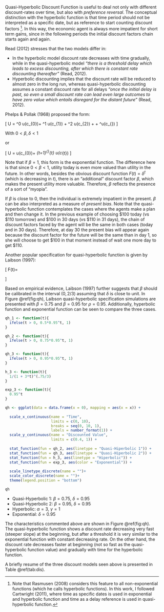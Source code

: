 Quasi-Hyperbolic Discount Function is useful to deal not only with different discount-rates over time, but also with *preference reversal*. The conceptual distinction with the hyperbolic function is that time period should not be interpreted as a specific date, but as reference to start counting discount factors ^[Note that Rasmusen (2008) considers this feature to all non-exponential functions (which he calls hyperbolic functions). In this work, I followed Cartwright (2011), where time as specific dates is used in exponential and hyperbolic function and time as a delay reference is used in quasi-hyperbolic function.]. In this way, the economic agent is always more impatient for short term gains, since in the following periods the initial discount factors chain starts again and again.

Read (2012) stresses that the two models differ in:

- In the hyperbolic model discount rate decreases with time gradually, while in the quasi-hyperbolic model *"there is a threshold delay which leads to excess discounting, after which there is constant rate discounting thereafter"* (Read, 2012).
- Hyperbolic discounting implies that the discount rate will be reduced to almost zero in the long run, whereas quasi-hyperbolic discounting assumes a constant discount rate for all delays *"once the initial delay is past, so even a small discount rate can lead even large outcomes to have zero value which entails disregard for the distant future"* (Read, 2012). 

Phelps \& Pollak (1968) proposed the form:

\[
U = \delta^0 u(c_{0})+ \beta\delta^1 u(c_{1}) + \beta\delta^2 u(c_{2}) + \beta\dots + \beta\delta^\infty u(c_{\infty}) 
\]

With $0<\beta, \delta <1$

or

\[
U = u(c_{0})+ \beta \sum_{t=1}^{\infty}\delta^{t} u(c_{t})
\]

Note that if $\beta=1$, this form is the exponential function. The difference here is that since $0<\beta<1$, utility today is even more valued than utility in the future. In other words, besides the obvious discount function $F(t)=\delta^t$ (which is decreasing in $t$), there is an "additional" discount factor $\beta$, which makes the present utility more valuable. Therefore, $\beta$ reflects the presence of a sort of "myopia".
 
If $\beta$ is close to $0$, then the individual is extremely impatient in the present. $\beta$ can be also interpreted as a measure of *present bias*. Note that the quasi-hyperbolic function contemplates the cases where the agents make a plan and then change it. In the previous example of choosing \$100 today (vs \$110 tomorrow) and \$100 in 30 days (vs \$110 in 31 days), the chain of discount factors faced by the agent will be the same in both cases (today and in 30 days). Therefore, at day 30 the present bias will appear again because the discount factor for the future will be the same than in day 1, so she will choose to get \$100 in that moment instead of wait one more day to get \$110.

Another popular specification for quasi-hyperbolic function is given by Laibson (1997): 

\[ F(t)=\begin{cases} 
1 & t = 0 \\
\beta\delta^t & t>0 \\ 
\end{cases}
\]

Based on empirical evidence, Laibson (1997) further suggests that $\beta$ should be calibrated in the interval $(0, 2/3 )$ assuming that $\delta$ is close to unit. In Figure \@ref(fig:qh), Laibson quasi-hyperbolic specification simulations are presented with $\beta=0.75$ and $\beta=0.95$ for $\rho=0.95$. Additionally, hyperbolic function and exponential function can be seen to compare the three cases. 

```r

qh_1 <- function(t){
  ifelse(t > 0, 0.5*0.95^t, 1)
}

qh_2 <- function(t){
  ifelse(t > 0, 0.75*0.95^t, 1)
}

qh_3 <- function(t){
  ifelse(t > 0, 0.95*0.95^t, 1)
}

h_3 <- function(t){
  1/(1 + 3*t)^(.75/3)
}

exp_3 <- function(t){
  0.95^t
}

qh <- ggplot(data = data.frame(x = 0), mapping = aes(x = x)) +
  
  scale_x_continuous(name = "Time",
                     limits = c(0, 10),
                     breaks = seq(0, 10, 1),
                     labels = number_format(1)) +
  scale_y_continuous(name = "Discounted Value",
                     limits = c(0.4, 1)) +
  
  stat_function(fun = qh_2, aes(linetype = "Quasi-Hiperbolic 1")) +
  stat_function(fun = qh_3, aes(linetype = "Quasi-Hiperbolic 2")) +
  stat_function(fun = h_3, aes(linetype = "Hiperbolic")) +
  stat_function(fun = exp_3, aes(color = "Exponential")) +
  
  scale_linetype_discrete(name = "")+
  scale_color_discrete(name = "")+
  theme(legend.position = "bottom")

qh
```

- Quasi-Hyperbolic 1: $\beta = 0.75$, $\delta = 0.95$
- Quasi-Hyperbolic 2: $\beta = 0.95$, $\delta = 0.95$
- Hyperbolic: $\alpha = 3$, $\gamma = 1$
- Exponential: $\delta = 0.95$

The characteristics commented above are shown in Figure \@ref(fig:qh). The quasi-hyperbolic function shows a discount rate decreasing very fast (steeper slope) at the beginning, but after a threshold it is very similar to the exponential function with constant decreasing rate. On the other hand, the discount rate decreases faster at beginning (not so fast as the quasi-hyperbolic function value) and gradually with time for the hyperbolic function.  	

A briefly resume of the three discount models seen above is presented in Table \@ref(tab:dis).

\begin{table}
	\caption {Discount Models} \label{tab:dis}
	\centering
	\begin{tabular}{l c c c c}
		\hline
		                  & Exponential                    & Hyperbolic*                         & Quasi-Hyperbolic \\ 
		\hline
		Discount Function & $F(t)= \delta^t$               & $F(t, \rho)= \frac{1}{1 + \rho t}$  & $F(t)=\beta \delta^t$ \\ 
		Discount Rate     & $\rho=\frac{1-\delta}{\delta}$ & $\rho=\frac{1-\delta}{\delta t}$    & $\rho=\frac{1-\delta}{\delta}$ \\ 
		Time              & Specific Date                  & Specific date                       & Reference/Delay  \\ 
		Cross-Sectional Inconsistency & X                  & $\surd$                             & $\surd$ \\ 
		Longitudinal Inconsistency    & X                  & X                                   & $\surd$ \\ 
		Delay Effect                  & X                  & $\surd$                             & $\surd$ \\ 
		\hline
		\begin{minipage}{0.2\textwidth}
			{\footnotesize * Mazur, 1984}
		\end{minipage}
	\end{tabular}
\end{table}

